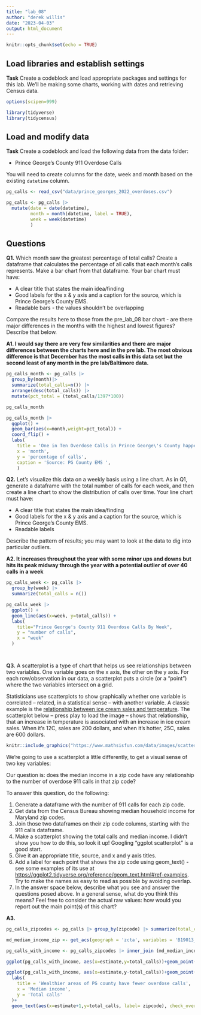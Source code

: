 ```yaml
---
title: "lab_08"
author: "derek willis"
date: "2023-04-03"
output: html_document
---
```


```r
knitr::opts_chunk$set(echo = TRUE)
```

## Load libraries and establish settings

**Task** Create a codeblock and load appropriate packages and settings for this lab. We'll be making some charts, working with dates and retrieving Census data.

```r
options(scipen=999)

library(tidyverse)
library(tidycensus)
```

## Load and modify data

**Task** Create a codeblock and load the following data from the data folder:

-   Prince George's County 911 Overdose Calls

You will need to create columns for the date, week and month based on the existing `datetime` column.

```r
pg_calls <- read_csv("data/prince_georges_2022_overdoses.csv") 

pg_calls <- pg_calls |>
  mutate(date = date(datetime),
         month = month(datetime, label = TRUE),
         week = week(datetime)
         ) 
```

## Questions

**Q1.** Which month saw the greatest percentage of total calls? Create a dataframe that calculates the percentage of all calls that each month's calls represents. Make a bar chart from that dataframe. Your bar chart must have:

-   A clear title that states the main idea/finding
-   Good labels for the x & y axis and a caption for the source, which is Prince George's County EMS.
-   Readable bars - the values shouldn't be overlapping

Compare the results here to those from the pre_lab_08 bar chart - are there major differences in the months with the highest and lowest figures? Describe that below.

**A1. I would say there are very few similarities and there are major differences between the charts here and in the pre lab. The most obvious difference is that December has the most calls in this data set but the second least of any month in the pre lab/Baltimore data.**

```r
pg_calls_month <- pg_calls |>
  group_by(month)|>
  summarize(total_calls=n()) |>
  arrange(desc(total_calls)) |>
  mutate(pct_total = (total_calls/1397*100))

pg_calls_month

```

```r
pg_calls_month |>
  ggplot() +
  geom_bar(aes(x=month,weight=pct_total)) +
  coord_flip() +
  labs(
    title = 'One in Ten Overdose Calls in Prince George\'s County happens in December',
    x = 'month',
    y = 'percentage of calls',
    caption = 'Source: PG County EMS ',
    )

```

**Q2.** Let's visualize this data on a weekly basis using a line chart. As in Q1, generate a dataframe with the total number of calls for each week, and then create a line chart to show the distribution of calls over time. Your line chart must have:

-   A clear title that states the main idea/finding
-   Good labels for the x & y axis and a caption for the source, which is Prince George's County EMS.
-   Readable labels

Describe the pattern of results; you may want to look at the data to dig into particular outliers.

**A2. It increases throughout the year with some minor ups and downs but hits its peak midway through the year with a potential outlier of over 40 calls in a week**

```r
pg_calls_week <- pg_calls |>
  group_by(week) |> 
  summarize(total_calls = n())

pg_calls_week |> 
  ggplot() + 
  geom_line(aes(x=week, y=total_calls)) + 
  labs(
    title="Prince George's County 911 Overdose Calls By Week",
    y = "number of calls",
    x = "week"
  )

```

```r

```

```r

```

**Q3.** A scatterplot is a type of chart that helps us see relationships between two variables. One variable goes on the x axis, the other on the y axis. For each row/observation in our data, a scatterplot puts a circle (or a "point") where the two variables intersect on a grid.

Statisticians use scatterplots to show graphically whether one variable is correlated -- related, in a statistical sense -- with another variable. A classic example is the [relationship between ice cream sales and temperature](https://www.mathsisfun.com/data/scatter-xy-plots.html). The scatterplot below -- press play to load the image -- shows that relationship, that an increase in temperature is associated with an increase in ice cream sales. When it's 12C, sales are 200 dollars, and when it's hotter, 25C, sales are 600 dollars.

```r
knitr::include_graphics("https://www.mathsisfun.com/data/images/scatter-ice-cream1.svg")
```

We're going to use a scatterplot a little differently, to get a visual sense of two key variables:

Our question is: does the median income in a zip code have any relationship to the number of overdose 911 calls in that zip code?

To answer this question, do the following:

1.  Generate a dataframe with the number of 911 calls for each zip code.
2.  Get data from the Census Bureau showing median household income for Maryland zip codes.
3.  Join those two dataframes on their zip code columns, starting with the 911 calls dataframe.
4.  Make a scatterplot showing the total calls and median income. I didn't show you how to do this, so look it up! Googling "ggplot scatterplot" is a good start.
5.  Give it an appropriate title, source, and x and y axis titles.
6.  Add a label for each point that shows the zip code using geom_text() - see some examples of its use at <https://ggplot2.tidyverse.org/reference/geom_text.html#ref-examples>. Try to make the names as easy to read as possible by avoiding overlap.
7.  In the answer space below, describe what you see and answer the questions posed above. In a general sense, what do you think this means? Feel free to consider the actual raw values: how would you report out the main point(s) of this chart?

**A3.**

```r
pg_calls_zipcodes <- pg_calls |> group_by(zipcode) |> summarize(total_calls = n())

md_median_income_zip <- get_acs(geograph = 'zcta', variables = 'B19013_001', state = 'MD', year =2019)

pg_calls_with_income <- pg_calls_zipcodes |> inner_join (md_median_income_zip, by = c('zipcode'='GEOID'))

ggplot(pg_calls_with_income, aes(x=estimate,y=total_calls))+geom_point()

ggplot(pg_calls_with_income, aes(x=estimate,y-total_calls))+geom_point()+
  labs(
    title = 'Wealthier areas of PG county have fewer overdose calls',
    x = 'Median income',
    y = 'Total calls'
  )+
  geom_text(aes(x=estimate+1,y=total_calls, label= zipcode), check_overlap = TRUE, size=2,angle=45)
```
